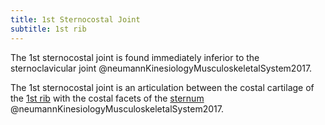 ```yaml
---
title: 1st Sternocostal Joint
subtitle: 1st rib
---
```



The 1st sternocostal joint is found immediately inferior to the sternoclavicular joint @neumannKinesiologyMusculoskeletalSystem2017.

The 1st sternocostal joint is an articulation between the costal cartilage of the [1st rib]({{< var ref-1st-rib-bone.path >}}) with the costal facets of the [sternum]({{< var ref-sternum-bone.path >}}) @neumannKinesiologyMusculoskeletalSystem2017.

